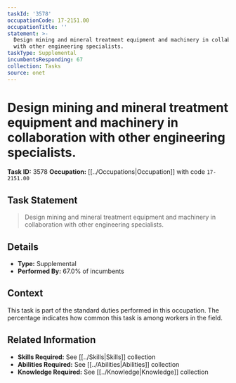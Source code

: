 ```yaml
---
taskId: '3578'
occupationCode: 17-2151.00
occupationTitle: ''
statement: >-
  Design mining and mineral treatment equipment and machinery in collaboration
  with other engineering specialists.
taskType: Supplemental
incumbentsResponding: 67
collection: Tasks
source: onet
---
```

# Design mining and mineral treatment equipment and machinery in collaboration with other engineering specialists.

**Task ID:** 3578
**Occupation:** [[../Occupations|Occupation]] with code `17-2151.00`

## Task Statement

> Design mining and mineral treatment equipment and machinery in collaboration with other engineering specialists.

## Details

- **Type:** Supplemental
- **Performed By:** 67.0% of incumbents

## Context

This task is part of the standard duties performed in this occupation. The percentage indicates how common this task is among workers in the field.

## Related Information

- **Skills Required:** See [[../Skills|Skills]] collection
- **Abilities Required:** See [[../Abilities|Abilities]] collection
- **Knowledge Required:** See [[../Knowledge|Knowledge]] collection
